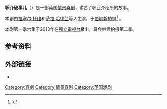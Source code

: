 {{Expand English|The Job Lot|tpercent=10}}
'''职介破事儿'''（{{lang-en|The Job Lot}}）是一部英国[[情景喜剧|情景喜剧]]，讲述了职业介绍所的故事。

本剧由[[拉塞尔·托维|拉塞尔·托维]]和[[萨拉·哈德兰|萨拉·哈德兰]]等人主演，于[[伯明翰|伯明翰]]拍摄<ref>{{cite news|last=Laws|first=Roz|title=Birmingham is just the job for new TV sitcom|url=http://www.birminghammail.co.uk/by-date/11-11-2012|accessdate=17 April 2013|newspaper=Birmingham Mail|date=11 November 2012}}</ref> 。

本剧第一季六集于2013年在[[獨立電視台|獨立電視台]]播出，将会继续拍摄第二季。

==参考资料==
<references/>
==外部链接==
*{{British Comedy Guide|tv|the_job_lot}}

[[Category:喜劇|Category:喜劇]]
[[Category:情景喜剧|Category:情景喜剧]]
[[Category:英国戏剧|Category:英国戏剧]]